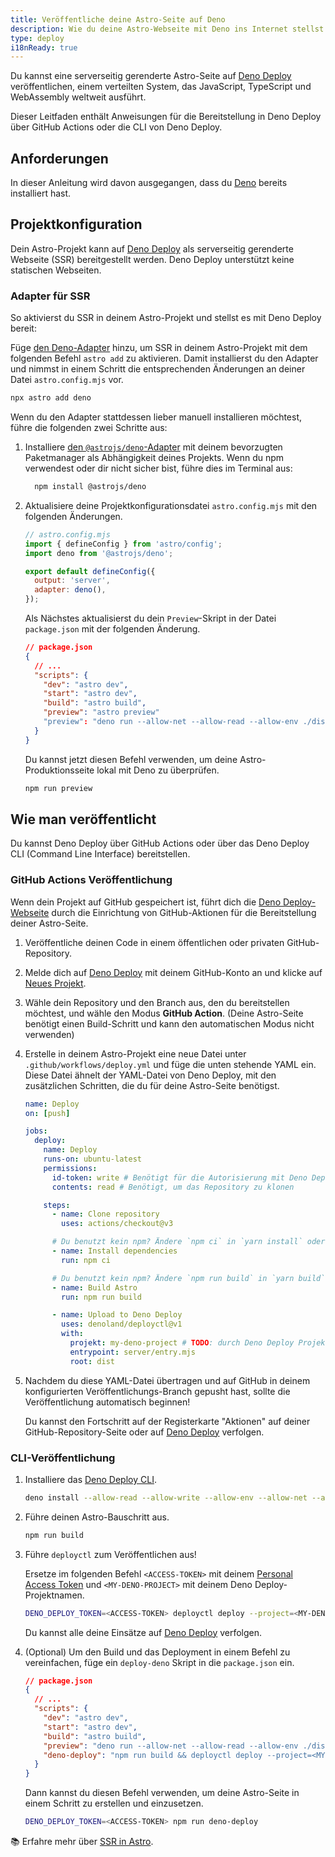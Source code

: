 ```yaml
---
title: Veröffentliche deine Astro-Seite auf Deno 
description: Wie du deine Astro-Webseite mit Deno ins Internet stellst.
type: deploy
i18nReady: true
---
```


Du kannst eine serverseitig gerenderte Astro-Seite auf [Deno Deploy](https://deno.com/deploy) veröffentlichen, einem verteilten System, das JavaScript, TypeScript und WebAssembly weltweit ausführt.

Dieser Leitfaden enthält Anweisungen für die Bereitstellung in Deno Deploy über GitHub Actions oder die CLI von Deno Deploy.

## Anforderungen

In dieser Anleitung wird davon ausgegangen, dass du [Deno](https://deno.land/) bereits installiert hast.

## Projektkonfiguration

Dein Astro-Projekt kann auf [Deno Deploy](https://deno.com/deploy) als serverseitig gerenderte Webseite (SSR) bereitgestellt werden. Deno Deploy unterstützt keine statischen Webseiten.

### Adapter für SSR

So aktivierst du SSR in deinem Astro-Projekt und stellst es mit Deno Deploy bereit:

Füge [den Deno-Adapter](/de/guides/integrations-guide/deno/) hinzu, um SSR in deinem Astro-Projekt mit dem folgenden Befehl `astro add` zu aktivieren. Damit installierst du den Adapter und nimmst in einem Schritt die entsprechenden Änderungen an deiner Datei `astro.config.mjs` vor.

```bash
npx astro add deno
```

Wenn du den Adapter stattdessen lieber manuell installieren möchtest, führe die folgenden zwei Schritte aus:

1. Installiere [den `@astrojs/deno`-Adapter](https://github.com/withastro/astro/tree/main/packages/integrations/deno) mit deinem bevorzugten Paketmanager als Abhängigkeit deines Projekts. Wenn du npm verwendest oder dir nicht sicher bist, führe dies im Terminal aus:

    ```bash
      npm install @astrojs/deno
    ```

1. Aktualisiere deine Projektkonfigurationsdatei `astro.config.mjs` mit den folgenden Änderungen.

    ```js ins={3,6-7}
    // astro.config.mjs
    import { defineConfig } from 'astro/config';
    import deno from '@astrojs/deno';

    export default defineConfig({
      output: 'server',
      adapter: deno(),
    });
    ```

    Als Nächstes aktualisierst du dein `Preview`-Skript in der Datei `package.json` mit der folgenden Änderung.

    ```json del={8} ins={9}
    // package.json
    {
      // ...
      "scripts": {
        "dev": "astro dev",
        "start": "astro dev",
        "build": "astro build",
        "preview": "astro preview"
        "preview": "deno run --allow-net --allow-read --allow-env ./dist/server/entry.mjs"
      }
    }
    ```
    
    Du kannst jetzt diesen Befehl verwenden, um deine Astro-Produktionsseite lokal mit Deno zu überprüfen.
    
    ```bash
    npm run preview
    ```

## Wie man veröffentlicht

Du kannst Deno Deploy über GitHub Actions oder über das Deno Deploy CLI (Command Line Interface) bereitstellen.

### GitHub Actions Veröffentlichung

Wenn dein Projekt auf GitHub gespeichert ist, führt dich die [Deno Deploy-Webseite](https://dash.deno.com/) durch die Einrichtung von GitHub-Aktionen für die Bereitstellung deiner Astro-Seite.

1. Veröffentliche deinen Code in einem öffentlichen oder privaten GitHub-Repository.

1. Melde dich auf [Deno Deploy](https://dash.deno.com/) mit deinem GitHub-Konto an und klicke auf [Neues Projekt](https://dash.deno.com).

1. Wähle dein Repository und den Branch aus, den du bereitstellen möchtest, und wähle den Modus **GitHub Action**. (Deine Astro-Seite benötigt einen Build-Schritt und kann den automatischen Modus nicht verwenden)
   
1. Erstelle in deinem Astro-Projekt eine neue Datei unter `.github/workflows/deploy.yml` und füge die unten stehende YAML ein. Diese Datei ähnelt der YAML-Datei von Deno Deploy, mit den zusätzlichen Schritten, die du für deine Astro-Seite benötigst.

    ```yaml
    name: Deploy
    on: [push]

    jobs:
      deploy:
        name: Deploy
        runs-on: ubuntu-latest
        permissions:
          id-token: write # Benötigt für die Autorisierung mit Deno Deploy
          contents: read # Benötigt, um das Repository zu klonen

        steps:
          - name: Clone repository
            uses: actions/checkout@v3

          # Du benutzt kein npm? Ändere `npm ci` in `yarn install` oder `pnpm i`
          - name: Install dependencies
            run: npm ci
    
          # Du benutzt kein npm? Ändere `npm run build` in `yarn build` oder `pnpm build`
          - name: Build Astro
            run: npm run build

          - name: Upload to Deno Deploy
            uses: denoland/deployctl@v1
            with:
              projekt: my-deno-project # TODO: durch Deno Deploy Projektnamen ersetzen
              entrypoint: server/entry.mjs
              root: dist
    ```

1. Nachdem du diese YAML-Datei übertragen und auf GitHub in deinem konfigurierten Veröffentlichungs-Branch gepusht hast, sollte die Veröffentlichung automatisch beginnen!

   Du kannst den Fortschritt auf der Registerkarte "Aktionen" auf deiner GitHub-Repository-Seite oder auf [Deno Deploy](https://dash.deno.com) verfolgen.


### CLI-Veröffentlichung

1. Installiere das [Deno Deploy CLI](https://deno.com/deploy/docs/deployctl).

    ```bash
    deno install --allow-read --allow-write --allow-env --allow-net --allow-run --no-check -r -f https://deno.land/x/deploy/deployctl.ts
    ```

1. Führe deinen Astro-Bauschritt aus.

    ```bash
    npm run build
    ```

1. Führe `deployctl` zum Veröffentlichen aus!

   Ersetze im folgenden Befehl `<ACCESS-TOKEN>` mit deinem [Personal Access Token](https://dash.deno.com/user/access-tokens) und `<MY-DENO-PROJECT>` mit deinem Deno Deploy-Projektnamen.

    ```bash
    DENO_DEPLOY_TOKEN=<ACCESS-TOKEN> deployctl deploy --project=<MY-DENO-PROJECT> --no-static --include=./dist ./dist/server/entry.mjs
    ```
    
    Du kannst alle deine Einsätze auf [Deno Deploy](https://dash.deno.com) verfolgen.

1. (Optional) Um den Build und das Deployment in einem Befehl zu vereinfachen, füge ein `deploy-deno` Skript in die `package.json` ein.

    ```json ins={9}
    // package.json
    {
      // ...
      "scripts": {
        "dev": "astro dev",
        "start": "astro dev",
        "build": "astro build",
        "preview": "deno run --allow-net --allow-read --allow-env ./dist/server/entry.mjs",
        "deno-deploy": "npm run build && deployctl deploy --project=<MY-DENO-PROJECT> --no-static --include=./dist ./dist/server/entry.mjs"
      }
    }
    ```
    
    Dann kannst du diesen Befehl verwenden, um deine Astro-Seite in einem Schritt zu erstellen und einzusetzen.
    
    ```bash
    DENO_DEPLOY_TOKEN=<ACCESS-TOKEN> npm run deno-deploy
    ```


📚 Erfahre mehr über [SSR in Astro](/de/guides/server-side-rendering/).
